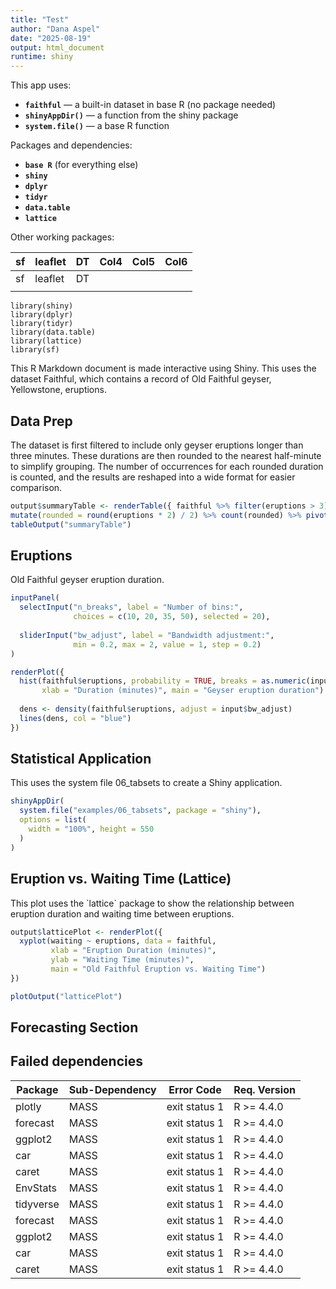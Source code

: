 ```yaml
---
title: "Test"
author: "Dana Aspel"
date: "2025-08-19"
output: html_document
runtime: shiny
---
```


This app uses:

-   **`faithful`** --- a built-in dataset in base R (no package needed)
-   **`shinyAppDir()`** --- a function from the shiny package
-   **`system.file()`** --- a base R function

Packages and dependencies:

-   **`base R`** (for everything else)
-   **`shiny`**
-   **`dplyr`**
-   **`tidyr`**
-   **`data.table`**
-   **`lattice`**

Other working packages:

| sf | leaflet     | DT | Col4 | Col5 | Col6 |
|------|----------|------|------|------|------|
| sf   | leaflet  | DT   |      |      |      |
|      |          |      |      |      |      |

```{lude=FALSE}
library(shiny)
library(dplyr) 
library(tidyr) 
library(data.table)
library(lattice)
library(sf)  
```

This R Markdown document is made interactive using Shiny. This uses the dataset Faithful, which contains a record of Old Faithful geyser, Yellowstone, eruptions.

## Data Prep

The dataset is first filtered to include only geyser eruptions longer than three minutes. These durations are then rounded to the nearest half-minute to simplify grouping. The number of occurrences for each rounded duration is counted, and the results are reshaped into a wide format for easier comparison.

```r

output$summaryTable <- renderTable({ faithful %>% filter(eruptions > 3) %>%
mutate(rounded = round(eruptions * 2) / 2) %>% count(rounded) %>% pivot_wider(names_from = rounded, values_from = n, values_fill = 0) %>% as.data.table() })
tableOutput("summaryTable")
```

## Eruptions

Old Faithful geyser eruption duration.

```r
inputPanel(
  selectInput("n_breaks", label = "Number of bins:",
              choices = c(10, 20, 35, 50), selected = 20),
  
  sliderInput("bw_adjust", label = "Bandwidth adjustment:",
              min = 0.2, max = 2, value = 1, step = 0.2)
)

renderPlot({
  hist(faithful$eruptions, probability = TRUE, breaks = as.numeric(input$n_breaks),
       xlab = "Duration (minutes)", main = "Geyser eruption duration")
  
  dens <- density(faithful$eruptions, adjust = input$bw_adjust)
  lines(dens, col = "blue")
})
```

## Statistical Application

This uses the system file 06_tabsets to create a Shiny application.

```r
shinyAppDir(
  system.file("examples/06_tabsets", package = "shiny"),
  options = list(
    width = "100%", height = 550
  )
)
```

## Eruption vs. Waiting Time (Lattice)

This plot uses the \`lattice\` package to show the relationship between eruption duration and waiting time between eruptions.

```r
output$latticePlot <- renderPlot({
  xyplot(waiting ~ eruptions, data = faithful,
         xlab = "Eruption Duration (minutes)",
         ylab = "Waiting Time (minutes)",
         main = "Old Faithful Eruption vs. Waiting Time")
})

plotOutput("latticePlot")
```

## Forecasting Section

## Failed dependencies

| Package   | Sub-Dependency | Error Code    | Req. Version |
|-----------|----------------|---------------|--------------|
| plotly    | MASS           | exit status 1 | R \>= 4.4.0  |
| forecast  | MASS           | exit status 1 | R \>= 4.4.0  |
| ggplot2   | MASS           | exit status 1 | R \>= 4.4.0  |
| car       | MASS           | exit status 1 | R \>= 4.4.0  |
| caret     | MASS           | exit status 1 | R \>= 4.4.0  |
| EnvStats  | MASS           | exit status 1 | R \>= 4.4.0  |
| tidyverse | MASS           | exit status 1 | R \>= 4.4.0  |
| forecast  | MASS           | exit status 1 | R \>= 4.4.0  |
| ggplot2   | MASS           | exit status 1 | R \>= 4.4.0  |
| car       | MASS           | exit status 1 | R \>= 4.4.0  |
| caret     | MASS           | exit status 1 | R \>= 4.4.0  |
